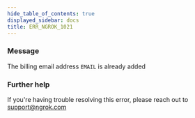 ```yaml
---
hide_table_of_contents: true
displayed_sidebar: docs
title: ERR_NGROK_1021
---
```


### Message

The billing email address `EMAIL` is already added

<ErrorDetails />

### Further help

If you're having trouble resolving this error, please reach out to [support@ngrok.com](mailto:support@ngrok.com?subject=Help%20with%20ERR_NGROK_1021)
